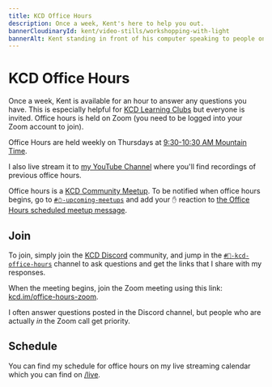 ```yaml
---
title: KCD Office Hours
description: Once a week, Kent's here to help you out.
bannerCloudinaryId: kent/video-stills/workshopping-with-light
bannerAlt: Kent standing in front of his computer speaking to people on Zoom
---
```


# KCD Office Hours

Once a week, Kent is available for an hour to answer any questions you have.
This is especially helpful for [KCD Learning Clubs](/clubs) but everyone is
invited. Office hours is held on Zoom (you need to be logged into your Zoom
account to join).

Office Hours are held weekly on Thursdays at
[9:30-10:30 AM Mountain Time](<https://www.thetimezoneconverter.com/?t=9%3A30%20am&tz=Mountain%20Time%20(MT)&>).

I also live stream it to [my YouTube Channel](https://kcd.im/youtube) where
you'll find recordings of previous office hours.

Office hours is a [KCD Community Meetup](/meetups). To be notified when office
hours begins, go to
[`#⏱-upcoming-meetups`](https://kcd.im/discord-upcoming-meetups) and add your
`✋` reaction to
[the Office Hours scheduled meetup message](https://discord.com/channels/715220730605731931/801954718984175657/812227697710727198).

## Join

To join, simply join the [KCD Discord](/discord) community, and jump in the
[`#🏫-kcd-office-hours`](https://kcd.im/discord-office-hours) channel to ask
questions and get the links that I share with my responses.

When the meeting begins, join the Zoom meeting using this link:
[kcd.im/office-hours-zoom](https://kcd.im/office-hours-zoom).

I often answer questions posted in the Discord channel, but people who are
actually _in_ the Zoom call get priority.

## Schedule

You can find my schedule for office hours on my live streaming calendar which
you can find on [/live](/live).
